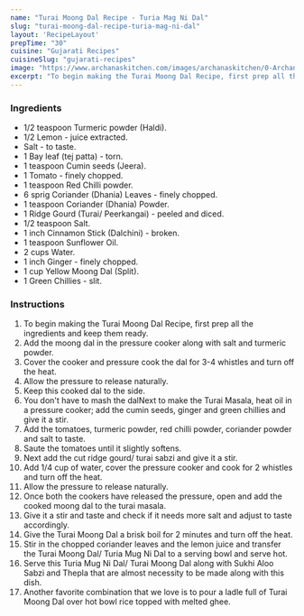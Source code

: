 ---
name: "Turai Moong Dal Recipe - Turia Mag Ni Dal"
slug: "turai-moong-dal-recipe-turia-mag-ni-dal"
layout: 'RecipeLayout'
prepTime: "30"
cuisine: "Gujarati Recipes﻿"
cuisineSlug: "gujarati-recipes"
image: "https://www.archanaskitchen.com/images/archanaskitchen/0-Archanas-Kitchen-Recipes/2020/Turai_Moong_Dal_Turia_Mug_Ni_Dal_Gujarati_Recipe_3_1600.jpg"
excerpt: "To begin making the Turai Moong Dal Recipe, first prep all the ingredients and keep them ready"
---

### Ingredients

- 1/2 teaspoon Turmeric powder (Haldi).
- 1/2 Lemon - juice extracted.
- Salt - to taste.
- 1 Bay leaf (tej patta) - torn.
- 1 teaspoon Cumin seeds (Jeera).
- 1 Tomato - finely chopped.
- 1 teaspoon Red Chilli powder.
- 6 sprig Coriander (Dhania) Leaves - finely chopped.
- 1 teaspoon Coriander (Dhania) Powder.
- 1 Ridge Gourd (Turai/ Peerkangai) - peeled and diced.
- 1/2 teaspoon Salt.
- 1 inch Cinnamon Stick (Dalchini) - broken.
- 1 teaspoon Sunflower Oil.
- 2 cups Water.
- 1 inch Ginger - finely chopped.
- 1 cup Yellow Moong Dal (Split).
- 1 Green Chillies - slit.

### Instructions

1. To begin making the Turai Moong Dal Recipe, first prep all the ingredients and keep them ready.
1. Add the  moong dal in the pressure cooker along with salt and turmeric powder.
1. Cover the cooker and pressure cook the dal for 3-4 whistles and turn off the heat.
1. Allow the pressure to release naturally.
1. Keep this cooked dal to the side.
1. You don't have to mash the dalNext to make the Turai Masala, heat oil in a pressure cooker; add the cumin seeds, ginger and green chillies and give it a stir.
1. Add the tomatoes, turmeric powder, red chilli powder, coriander powder and salt to taste.
1. Saute the tomatoes until it slightly softens.
1. Next add the cut ridge gourd/ turai sabzi and give it a stir.
1. Add 1/4 cup of water, cover the pressure cooker and cook for 2 whistles and turn off the heat.
1. Allow the pressure to release naturally.
1. Once both the cookers have released the pressure, open and add the cooked moong dal to the turai masala.
1. Give it a stir and taste and check if it needs more salt and adjust to taste accordingly.
1. Give the Turai Moong Dal a brisk boil for 2 minutes and turn off the heat.
1. Stir in the chopped coriander leaves and the lemon juice and transfer the Turai Moong Dal/ Turia Mug Ni Dal to a serving bowl and serve hot.
1. Serve this Turia Mug Ni Dal/ Turai Moong Dal along with Sukhi Aloo Sabzi and Thepla that are almost necessity to be made along with this dish.
1. Another favorite combination that we love is to pour a ladle full of Turai Moong Dal over hot bowl rice topped with melted ghee.
